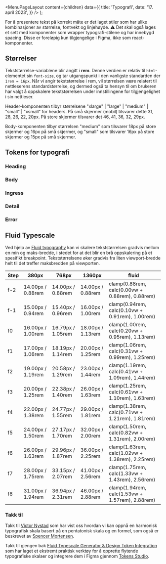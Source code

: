 
<Meta
  title='Typografi'
  description='Beskrivelse'
/>

  <MenuPageLayout
    content={children}
    data={{
      title: 'Typografi',
      date: '17. april 2023',
    }}
  />
);

For å presentere tekst på korrekt måte er det laget stiler som har ulike kombinasjoner av størrelse, fontvekt og linjehøyde. ⚠️ Det skal også lages et sett med komponenter som wrapper typografi-stilene og har innebygd spacing. Disse er foreløpig kun tilgjengelige i Figma, ikke som react-komponenter.

## Størrelser

Tekststørrelse-variablene blir angitt i **rem**. Denne verdien er relativ til `html`-elementet sin `font-size`,
og tar utgangspunkt i den vanligste standarden der `1rem = 16px`. Når vi angir tekststørrelse i rem, vil størrelsen være relatert til nettleserens standardstørrelse, og dermed også ta hensyn til om brukeren har valgt å oppskalere tekststørrelsen under innstillingene for tilgjengelighet i sin nettleser.

Header-komponenten tilbyr størrelsene "xlarge" | "large" | "medium" | "small" | "xsmall" for headers. På små skjermer (mobil) tilsvarer dette 31, 28, 26, 22, 20px. På store skjermer tilsvarer det 46, 41, 36, 32, 29px.

Body-komponenten tilbyr størrelsen "medium" som tilsvarer 18px på store skjermer og 16px på små skjermer, og "small" som tilsvarer 16px på store skjermer og 15px på små skjermer.

## Tokens for typografi

### Heading

<TokenList
  type='fontSize'
  token='fds-typography-heading'
/>

### Body

<TokenList
  type='fontSize'
  token='fds-typography-body'
/>

### Ingress

<TokenList
  type='fontSize'
  token='fds-typography-ingress'
/>

### Detail

<TokenList
  type='fontSize'
  token='fds-typography-detail'
/>

### Error

<TokenList
  type='fontSize'
  token='fds-typography-error_message'
/>

## Fluid Typescale

Ved hjelp av [Fluid typography](https://www.smashingmagazine.com/2022/01/modern-fluid-typography-css-clamp/) kan vi skalere tekststørrelsen gradvis mellom en min og maks-bredde, i stedet for at det blir en brå oppskalering på et spesifikt breakpoint. Tekststørrelsene øker gradvis fra liten viewport-bredde helt til det treffer maksbredden på viewporten.

| Step | 380px             | 768px             | 1360px            | fluid                                           |
| ---- | ----------------- | ----------------- | ----------------- | ----------------------------------------------- |
| f-2  | 14.00px / 0.88rem | 14.00px / 0.88rem | 14.00px / 0.88rem | clamp(0.88rem, calc(0.00vw + 0.88rem), 0.88rem) |
| f-1  | 15.00px / 0.94rem | 15.40px / 0.96rem | 16.00px / 1.00rem | clamp(0.94rem, calc(0.10vw + 0.91rem), 1.00rem) |
| f0   | 16.00px / 1.00rem | 16.79px / 1.05rem | 18.00px / 1.13rem | clamp(1.00rem, calc(0.20vw + 0.95rem), 1.13rem) |
| f1   | 17.00px / 1.06rem | 18.19px / 1.14rem | 20.00px / 1.25rem | clamp(1.06rem, calc(0.31vw + 0.99rem), 1.25rem) |
| f2   | 19.00px / 1.19rem | 20.58px / 1.29rem | 23.00px / 1.44rem | clamp(1.19rem, calc(0.41vw + 1.09rem), 1.44rem) |
| f3   | 20.00px / 1.25rem | 22.38px / 1.40rem | 26.00px / 1.63rem | clamp(1.25rem, calc(0.61vw + 1.10rem), 1.63rem) |
| f4   | 22.00px / 1.38rem | 24.77px / 1.55rem | 29.00px / 1.81rem | clamp(1.38rem, calc(0.71vw + 1.21rem), 1.81rem) |
| f5   | 24.00px / 1.50rem | 27.17px / 1.70rem | 32.00px / 2.00rem | clamp(1.50rem, calc(0.82vw + 1.31rem), 2.00rem) |
| f6   | 26.00px / 1.63rem | 29.96px / 1.87rem | 36.00px / 2.25rem | clamp(1.63rem, calc(1.02vw + 1.38rem), 2.25rem) |
| f7   | 28.00px / 1.75rem | 33.15px / 2.07rem | 41.00px / 2.56rem | clamp(1.75rem, calc(1.33vw + 1.43rem), 2.56rem) |
| f8   | 31.00px / 1.94rem | 36.94px / 2.31rem | 46.00px / 2.88rem | clamp(1.94rem, calc(1.53vw + 1.57rem), 2.88rem) |

### Takk til

Takk til [Victor Nystad](https://gist.github.com/vnys/ac50e8189dcae883a7fb09083fed83fa) som har vist oss hvordan vi kan oppnå en harmonisk typografisk skala basert på en pentatonisk skala og en formel, som også er beskrevet av [Spencer Mortensen](https://spencermortensen.com/articles/typographic-scale/).

Takk til gjengen bak [Fluid Typescale Generator & Design Token Integration](https://fluid-tokenization.vercel.app/table)
som har laget et ekstremt praktisk verktøy for å opprette flytende typografiske skalaer
og integrere dem i Figma gjennom [Tokens Studio](https://tokens.studio/).
